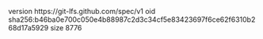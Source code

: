 version https://git-lfs.github.com/spec/v1
oid sha256:b46ba0e700c050e4b88987c2d3c34cf5e83423697f6ce62f6310b268d17a5929
size 8776
